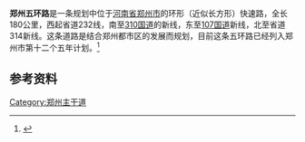 {{郑州未来建设}}
'''郑州五环路'''是一条规划中位于[[河南省|河南省]][[郑州市|郑州市]]的环形（近似长方形）快速路，全长180公里，西起省道232线，南至[[310国道|310国道]]的新线，东至[[107国道|107国道]]新线，北至省道314新线。这条道路是结合郑州都市区的发展而规划，目前这条五环路已经列入郑州市第十二个五年计划。<ref>{{cite web|url=http://www.henan100.com/life/2011/92589.shtml|title=四条国道省道 围出郑州五环路|publisher=河南一百度|date=2011-09-06|language=zh-hans|access-date=2011-09-28|archive-url=https://web.archive.org/web/20160306052113/http://www.henan100.com/life/2011/92589.shtml|archive-date=2016-03-06|dead-url=yes}}</ref>

== 参考资料 ==
{{reflist}}

{{郑州主要道路}}
[[Category:郑州主干道|Category:郑州主干道]]